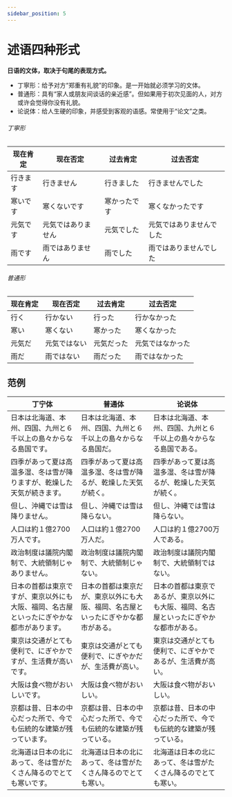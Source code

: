 ```yaml
---
sidebar_position: 5
---
```


# 述语四种形式


**日语的文体，取决于句尾的表现方式。**

- 丁寧形：给予对方“郑重有礼貌”的印象。是一开始就必须学习的文体。
- 普通形：具有“家人或朋友间谈话的亲近感”。但如果用于初次见面的人，对方或许会觉得你没有礼貌。
- 论说体：给人生硬的印象，并感受到客观的语感。常使用于“论文”之类。

###### 丁寧形

|   现在肯定  |   现在否定          |   过去肯定    |   过去否定          |
|-------------|-----------------------|-----------------|-----------------------------|
|   行きます  |   行きません          |   行きました    |   行きませんでした          |
|   寒いです  |   寒くないです        |   寒かったです  |   寒くなかったです          |
|   元気です  |   元気ではありません  |   元気でした    |   元気ではありませんでした  |
|   雨です    |   雨ではありません    |   雨でした      |   雨ではありませんでした    |

###### 普通形

|   现在肯定  |   现在否定          |   过去肯定    |   过去否定          |
|-----------|-----------------|---------------|---------------------|
|   行く    |   行かない      |   行った      |   行かなかった      |
|   寒い    |   寒くない      |   寒かった    |   寒くなかった      |
|   元気だ  |   元気ではない  |   元気だった  |   元気ではなかった  |
|   雨だ    |   雨ではない    |   雨だった    |   雨ではなかった    |

## 范例

|   丁宁体  |   普通体  |   论说体  |
|---|---|---|
|日本は北海道、本州、四国、九州と６千以上の島々からなる<Hb>島国です</Hb>。  | 日本は北海道、本州、四国、九州と６千以上の島々からなる<Hb>島国だ</Hb>。　　  |  日本は北海道、本州、四国、九州と６千以上の島々からなる<Hb>島国である</Hb>。　 |
| 四季があって夏は高温多湿、冬は雪が<Hb>降ります</Hb>が、乾燥した天気が<Hb>続きます</Hb>。　  |四季があって夏は高温多湿、冬は雪が<Hb>降る</Hb>が、乾燥した天気が<Hb>続く</Hb>。　 | 四季があって夏は高温多湿、冬は雪が<Hb>降る</Hb>が、乾燥した天気が<Hb>続く</Hb>。  |
|但し、沖縄では雪は<Hb>降りません</Hb>。　   |但し、沖縄では雪は<Hb>降らない</Hb>。　　   | 但し、沖縄では雪は<Hb>降らない</Hb>。　　  |
|人口は約１億2700<Hb>万人です</Hb>。   |人口は約１億2700<Hb>万人だ</Hb>。   |人口は約１億2700<Hb>万人である</Hb>。   |
| 政治制度は議院内閣制で、<Hb>大統領制じゃありません</Hb>。　  |政治制度は議院内閣制で、<Hb>大統領制じゃない</Hb>。| 政治制度は議院内閣制で、<Hb>大統領制ではない</Hb>。  |
| 日本の首都は<Hb>東京です</Hb>が、東京以外にも大阪、福岡、名古屋といったにぎやかな都市が<Hb>あります</Hb>。  |日本の首都は<Hb>東京だ</Hb>が、東京以外にも大阪、福岡、名古屋といったにぎやかな都市が<Hb>ある</Hb>。   |日本の首都は<Hb>東京である</Hb>が、東京以外にも大阪、福岡、名古屋といったにぎやかな都市が<Hb>ある</Hb>。　   |
| 東京は交通がとても便利で、<Hb>にぎやかです</Hb>が、生活費が<Hb>高いです</Hb>。　  | 東京は交通がとても便利で、<Hb>にぎやかだ</Hb>が、生活費が<Hb>高い</Hb>。　　  |  東京は交通がとても便利で、<Hb>にぎやかである</Hb>が、生活費が<Hb>高い</Hb>。 |
|大阪は食べ物が<Hb>おいしいです</Hb>。　   | 大阪は食べ物が<Hb>おいしい</Hb>。  |大阪は食べ物が<Hb>おいしい</Hb>。   |
|京都は昔、日本の中心だった所で、今でも伝統的な建築が残って<Hb>います</Hb>。    | 京都は昔、日本の中心だった所で、今でも伝統的な建築が残って<Hb>いる</Hb>。  | 京都は昔、日本の中心だった所で、今でも伝統的な建築が残って<Hb>いる</Hb>。  |
| 北海道は日本の北にあって、冬は雪がたくさん降るのでとても<Hb>寒いです</Hb>。  | 北海道は日本の北にあって、冬は雪がたくさん降るのでとても<Hb>寒い</Hb>。  | 北海道は日本の北にあって、冬は雪がたくさん降るのでとても<Hb>寒い</Hb>。  |